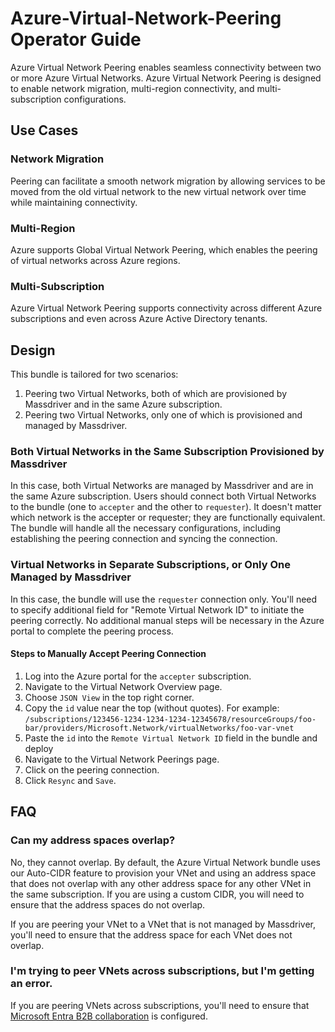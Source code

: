 # Azure-Virtual-Network-Peering Operator Guide

Azure Virtual Network Peering enables seamless connectivity between two or more Azure Virtual Networks. Azure Virtual Network Peering is designed to enable network migration, multi-region connectivity, and multi-subscription configurations.

## Use Cases
### Network Migration
Peering can facilitate a smooth network migration by allowing services to be moved from the old virtual network to the new virtual network over time while maintaining connectivity.

### Multi-Region
Azure supports Global Virtual Network Peering, which enables the peering of virtual networks across Azure regions.

### Multi-Subscription
Azure Virtual Network Peering supports connectivity across different Azure subscriptions and even across Azure Active Directory tenants.

## Design
This bundle is tailored for two scenarios:
1. Peering two Virtual Networks, both of which are provisioned by Massdriver and in the same Azure subscription.
2. Peering two Virtual Networks, only one of which is provisioned and managed by Massdriver.

### Both Virtual Networks in the Same Subscription Provisioned by Massdriver
In this case, both Virtual Networks are managed by Massdriver and are in the same Azure subscription. Users should connect both Virtual Networks to the bundle (one to `accepter` and the other to `requester`). It doesn't matter which network is the accepter or requester; they are functionally equivalent. The bundle will handle all the necessary configurations, including establishing the peering connection and syncing the connection.

### Virtual Networks in Separate Subscriptions, or Only One Managed by Massdriver
In this case, the bundle will use the `requester` connection only. You'll need to specify additional field for "Remote Virtual Network ID" to initiate the peering correctly. No additional manual steps will be necessary in the Azure portal to complete the peering process.

#### Steps to Manually Accept Peering Connection
1. Log into the Azure portal for the `accepter` subscription.
2. Navigate to the Virtual Network Overview page.
3. Choose `JSON View` in the top right corner.
4. Copy the `id` value near the top (without quotes). For example: `/subscriptions/123456-1234-1234-1234-12345678/resourceGroups/foo-bar/providers/Microsoft.Network/virtualNetworks/foo-var-vnet`
5. Paste the `id` into the `Remote Virtual Network ID` field in the bundle and deploy
6. Navigate to the Virtual Network Peerings page.
7. Click on the peering connection.
8. Click `Resync` and `Save`.

## FAQ
### Can my address spaces overlap?
No, they cannot overlap. By default, the Azure Virtual Network bundle uses our Auto-CIDR feature to provision your VNet and using an address space that does not overlap with any other address space for any other VNet in the same subscription. If you are using a custom CIDR, you will need to ensure that the address spaces do not overlap.

If you are peering your VNet to a VNet that is not managed by Massdriver, you'll need to ensure that the address space for each VNet does not overlap.

### I'm trying to peer VNets across subscriptions, but I'm getting an error.
If you are peering VNets across subscriptions, you'll need to ensure that [Microsoft Entra B2B collaboration](https://learn.microsoft.com/en-us/azure/active-directory/external-identities/add-users-administrator?toc=/azure/virtual-network/toc.json#add-guest-users-to-the-directory) is configured.

